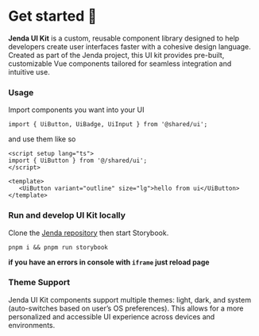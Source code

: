 
<Meta title="Getting Started" />

# Get started 🖖

**Jenda UI Kit** is a custom, reusable component library designed to help developers create user interfaces faster with a cohesive design language. Created as part of the Jenda project, this UI kit provides pre-built, customizable Vue components tailored for seamless integration and intuitive use.

### **Usage**

Import components you want into your UI

`import { UiButton, UiBadge, UiInput } from '@shared/ui';`

and use them like so

```
<script setup lang="ts">
import { UiButton } from '@/shared/ui';
</script>

<template>
   <UiButton variant="outline" size="lg">hello from ui</UiButton>
</template>
```

### **Run and develop UI Kit locally**

Clone the [Jenda repository](https://github.com/mnenie/jenda) then start Storybook.

`pnpm i && pnpm run storybook`

__if you have an errors in console with `iframe` just reload page__


### **Theme Support**

Jenda UI Kit components support multiple themes: light, dark, and system (auto-switches based on user’s OS preferences). This allows for a more personalized and accessible UI experience across devices and environments.

